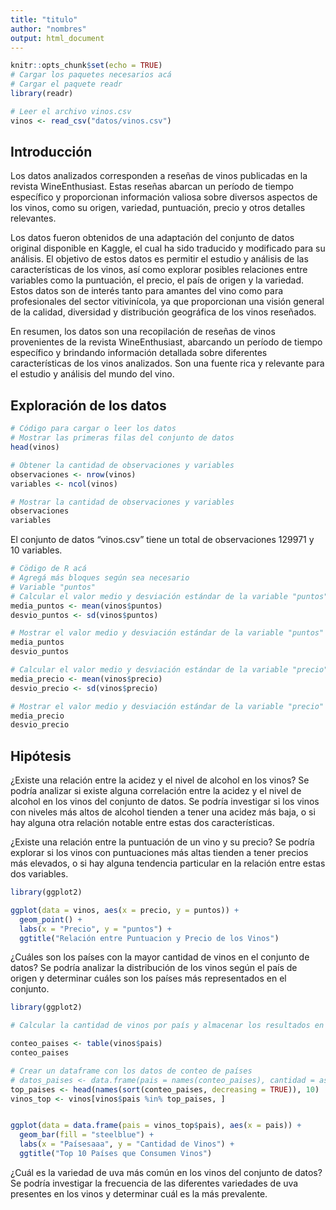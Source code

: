 ```yaml
---
title: "titulo"
author: "nombres"
output: html_document
---
```


```r
knitr::opts_chunk$set(echo = TRUE)
# Cargar los paquetes necesarios acá
# Cargar el paquete readr
library(readr)

# Leer el archivo vinos.csv
vinos <- read_csv("datos/vinos.csv")

```

## Introducción
Los datos analizados corresponden a reseñas de vinos publicadas en la revista WineEnthusiast. Estas reseñas abarcan un período de tiempo específico y proporcionan información valiosa sobre diversos aspectos de los vinos, como su origen, variedad, puntuación, precio y otros detalles relevantes.

Los datos fueron obtenidos de una adaptación del conjunto de datos original disponible en Kaggle, el cual ha sido traducido y modificado para su análisis. 
El objetivo de estos datos es permitir el estudio y análisis de las características de los vinos, así como explorar posibles relaciones entre variables como la puntuación, el precio, el país de origen y la variedad. Estos datos son de interés tanto para amantes del vino como para profesionales del sector vitivinícola, ya que proporcionan una visión general de la calidad, diversidad y distribución geográfica de los vinos reseñados.

En resumen, los datos son una recopilación de reseñas de vinos provenientes de la revista WineEnthusiast, abarcando un período de tiempo específico y brindando información detallada sobre diferentes características de los vinos analizados. Son una fuente rica y relevante para el estudio y análisis del mundo del vino.

## Exploración de los datos

```r
# Código para cargar o leer los datos
# Mostrar las primeras filas del conjunto de datos
head(vinos)

# Obtener la cantidad de observaciones y variables
observaciones <- nrow(vinos)
variables <- ncol(vinos)

# Mostrar la cantidad de observaciones y variables
observaciones
variables

```
El conjunto de datos "vinos.csv" tiene un total de observaciones 129971 y 10 variables.

```r
# Cödigo de R acá 
# Agregá más bloques según sea necesario
# Variable "puntos"
# Calcular el valor medio y desviación estándar de la variable "puntos"
media_puntos <- mean(vinos$puntos)
desvio_puntos <- sd(vinos$puntos)

# Mostrar el valor medio y desviación estándar de la variable "puntos"
media_puntos
desvio_puntos

```
```r
# Calcular el valor medio y desviación estándar de la variable "precio"
media_precio <- mean(vinos$precio)
desvio_precio <- sd(vinos$precio)

# Mostrar el valor medio y desviación estándar de la variable "precio"
media_precio
desvio_precio

```



## Hipótesis
¿Existe una relación entre la acidez y el nivel de alcohol en los vinos? Se podría analizar si existe alguna correlación entre la acidez y el nivel de alcohol en los vinos del conjunto de datos. Se podría investigar si los vinos con niveles más altos de alcohol tienden a tener una acidez más baja, o si hay alguna otra relación notable entre estas dos características.

¿Existe una relación entre la puntuación de un vino y su precio? Se podría explorar si los vinos con puntuaciones más altas tienden a tener precios más elevados, o si hay alguna tendencia particular en la relación entre estas dos variables.


```r
library(ggplot2)

ggplot(data = vinos, aes(x = precio, y = puntos)) +
  geom_point() +
  labs(x = "Precio", y = "puntos") +
  ggtitle("Relación entre Puntuacion y Precio de los Vinos")
```


¿Cuáles son los países con la mayor cantidad de vinos en el conjunto de datos? Se podría analizar la distribución de los vinos según el país de origen y determinar cuáles son los países más representados en el conjunto.
```r
library(ggplot2)

# Calcular la cantidad de vinos por país y almacenar los resultados en un objeto llamado "conteo_paises"

conteo_paises <- table(vinos$pais)
conteo_paises 

# Crear un dataframe con los datos de conteo de países
# datos_paises <- data.frame(pais = names(conteo_paises), cantidad = as.numeric(conteo_paises))
top_paises <- head(names(sort(conteo_paises, decreasing = TRUE)), 10)
vinos_top <- vinos[vinos$pais %in% top_paises, ]


ggplot(data = data.frame(pais = vinos_top$pais), aes(x = pais)) +
  geom_bar(fill = "steelblue") +
  labs(x = "Paísesaaa", y = "Cantidad de Vinos") +
  ggtitle("Top 10 Países que Consumen Vinos")


```


¿Cuál es la variedad de uva más común en los vinos del conjunto de datos? Se podría investigar la frecuencia de las diferentes variedades de uva presentes en los vinos y determinar cuál es la más prevalente.
